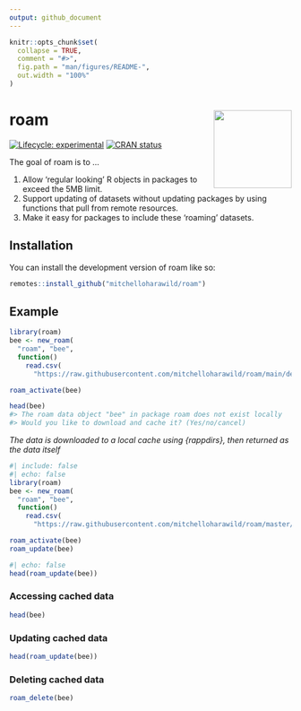 ```yaml
---
output: github_document
---
```


<!-- README.md is generated from README.Rmd. Please edit that file -->

```r
knitr::opts_chunk$set(
  collapse = TRUE,
  comment = "#>",
  fig.path = "man/figures/README-",
  out.width = "100%"
)
```

# roam <img src="man/figures/logo.svg" align="right" height="139" />

<!-- badges: start -->
[![Lifecycle: experimental](https://img.shields.io/badge/lifecycle-experimental-orange.svg)](https://lifecycle.r-lib.org/articles/stages.html#experimental)
[![CRAN status](https://www.r-pkg.org/badges/version/roam)](https://CRAN.R-project.org/package=roam)
<!-- badges: end -->

The goal of roam is to ...

1. Allow 'regular looking' R objects in packages to exceed the 5MB limit.
2. Support updating of datasets without updating packages by using functions that pull from remote resources.
3. Make it easy for packages to include these 'roaming' datasets.

## Installation

You can install the development version of roam like so:

``` r
remotes::install_github("mitchelloharawild/roam")
```

## Example

```r
library(roam)
bee <- new_roam(
  "roam", "bee", 
  function() 
    read.csv(
      "https://raw.githubusercontent.com/mitchelloharawild/roam/main/demo/bee_colonies.csv"))

roam_activate(bee)

head(bee)
#> The roam data object "bee" in package roam does not exist locally
#> Would you like to download and cache it? (Yes/no/cancel) 
```

*The data is downloaded to a local cache using {rappdirs}, then returned as the data itself*

```r
#| include: false
#| echo: false
library(roam)
bee <- new_roam(
  "roam", "bee", 
  function() 
    read.csv(
      "https://raw.githubusercontent.com/mitchelloharawild/roam/master/demo/bee_colonies.csv"))

roam_activate(bee)
roam_update(bee)
```


```r
#| echo: false
head(roam_update(bee))
```

### Accessing cached data

```r
head(bee)
```

### Updating cached data

```r
head(roam_update(bee))
```

### Deleting cached data

```r
roam_delete(bee)
```

